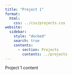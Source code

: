 ```yaml
---
title: "Project 1"
format:
  html:
    css: ../css/projects.css
website:
  sidebar:
    style: "docked"
    search: true
    contents: 
      - section: Projects
        contents: ../projects
---
```


Project 1 content